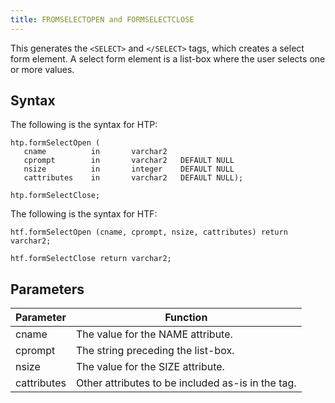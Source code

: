 ```yaml
---
title: FROMSELECTOPEN and FORMSELECTCLOSE
---
```


This generates the `<SELECT>` and `</SELECT>` tags, which creates a select form element. A select form element is a list-box where the user selects one or more values. 

## Syntax

The following is the syntax for HTP:
```
htp.formSelectOpen (
   cname          in       varchar2
   cprompt        in       varchar2   DEFAULT NULL
   nsize          in       integer    DEFAULT NULL
   cattributes    in       varchar2   DEFAULT NULL);

htp.formSelectClose;
```

The following is the syntax for HTF:
```
htf.formSelectOpen (cname, cprompt, nsize, cattributes) return varchar2;

htf.formSelectClose return varchar2;
```

## Parameters

| Parameter | Function |
| --------- | -------- |
| cname | The value for the NAME attribute. |
| cprompt | The string preceding the list-box. |
| nsize | The value for the SIZE attribute. |
| cattributes | Other attributes to be included as-is in the tag.|

